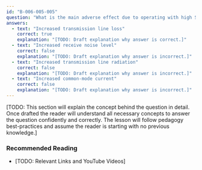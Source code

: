 ```yaml
---
id: "B-006-005-005"
question: "What is the main adverse effect due to operating with high SWR?"
answers:
  - text: "Increased transmission line loss"
    correct: true
    explanation: "[TODO: Draft explanation why answer is correct.]"
  - text: "Increased receive noise level"
    correct: false
    explanation: "[TODO: Draft explanation why answer is incorrect.]"
  - text: "Increased transmission line radiation"
    correct: false
    explanation: "[TODO: Draft explanation why answer is incorrect.]"
  - text: "Increased common-mode current"
    correct: false
    explanation: "[TODO: Draft explanation why answer is incorrect.]"
---
```


[TODO: This section will explain the concept behind the question in detail. Once drafted the reader will understand all necessary concepts to answer the question confidently and correctly. The lesson will follow pedagogy best-practices and assume the reader is starting with no previous knowledge.]

### Recommended Reading

- [TODO: Relevant Links and YouTube Videos]
